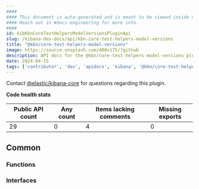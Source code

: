 ```yaml
---
####
#### This document is auto-generated and is meant to be viewed inside our experimental, new docs system.
#### Reach out in #docs-engineering for more info.
####
id: kibKbnCoreTestHelpersModelVersionsPluginApi
slug: /kibana-dev-docs/api/kbn-core-test-helpers-model-versions
title: "@kbn/core-test-helpers-model-versions"
image: https://source.unsplash.com/400x175/?github
description: API docs for the @kbn/core-test-helpers-model-versions plugin
date: 2024-04-15
tags: ['contributor', 'dev', 'apidocs', 'kibana', '@kbn/core-test-helpers-model-versions']
---
```




Contact [@elastic/kibana-core](https://github.com/orgs/elastic/teams/kibana-core) for questions regarding this plugin.

**Code health stats**

| Public API count  | Any count | Items lacking comments | Missing exports |
|-------------------|-----------|------------------------|-----------------|
| 29 | 0 | 4 | 0 |

## Common

### Functions
<DocDefinitionList data={kbnCoreTestHelpersModelVersionsObj.common.functions}/>

### Interfaces
<DocDefinitionList data={kbnCoreTestHelpersModelVersionsObj.common.interfaces}/>

